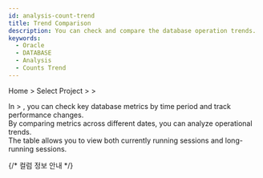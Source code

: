 ```yaml
---
id: analysis-count-trend
title: Trend Comparison
description: You can check and compare the database operation trends.
keywords:
  - Oracle
  - DATABASE
  - Analysis
  - Counts Trend
---
```


Home &gt; Select Project &gt; <Cmdname sid="side_analysis" className="uitext" /> &gt; <Cmdname sid="side_dbCompareTrends" className="uitext" />

In <Cmdname sid="side_analysis" className="uitext" /> > <Cmdname sid="side_dbCompareTrends" className="uitext" />, you can check key database metrics by time period and track performance changes.  
By comparing metrics across different dates, you can analyze operational trends.  
The <Cmdname sid="active_sessions" /> table allows you to view both currently running sessions and long-running sessions.


<Dbv2counttrenddesc />


<Dbv2counttrendbasicusage />


<Dbv2counttrendselectinstance />


<Dbv2counttrendcompare />


<Dbv2counttrendcomparetime />


<Dbv2counttrendspreset />

{/* 컬럼 정보 안내 */}

<Oraclecolumn level={2} />
